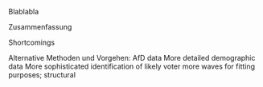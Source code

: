 <!-- Conclusion -->



Blablabla

Zusammenfassung

Shortcomings

Alternative Methoden und Vorgehen: 
AfD data
More detailed demographic data
More sophisticated identification of likely voter
more waves for fitting purposes; structural
